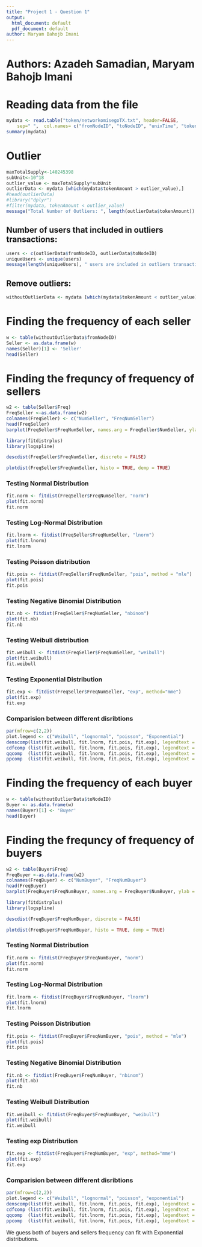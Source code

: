 ---
title: "Project 1 - Question 1"
output:
  html_document: default
  pdf_document: default
author: Maryam Bahojb Imani
---
# Authors: Azadeh Samadian, Maryam Bahojb Imani

# Reading data from the file 

```{r , echo=TRUE}
mydata <- read.table("token/networkomisegoTX.txt", header=FALSE, 
  	sep=" ",  col.names= c("fromNodeID", "toNodeID", "unixTime", "tokenAmount"), colClasses=c('factor', 'factor', 'numeric', 'numeric') )
summary(mydata)
```
# Outlier

```{r , echo=TRUE}
maxTotalSupply<-140245398
subUnit<-10^18
outlier_value <- maxTotalSupply*subUnit
outlierData <- mydata [which(mydata$tokenAmount > outlier_value),]
#head(outlierData)
#library("dplyr")
#filter(mydata, tokenAmount < outlier_value)
message("Total Number of Outliers: ", length(outlierData$tokenAmount))
```

## Number of users that included in outliers transactions: 
```{r , echo=TRUE}
users <- c(outlierData$fromNodeID, outlierData$toNodeID)
uniqueUsers <- unique(users)
message(length(uniqueUsers), " users are included in outliers transactions.")
```
## Remove outliers:
```{r , echo=TRUE}
withoutOutlierData <- mydata [which(mydata$tokenAmount < outlier_value),]

```

# Finding the frequency of each seller 

```{r , echo=TRUE}
w <- table(withoutOutlierData$fromNodeID)
Seller <- as.data.frame(w)
names(Seller)[1] <- 'Seller'
head(Seller)
```
# Finding the frequncy of frequency of sellers
```{r, echo=TRUE}
w2 <- table(Seller$Freq)
FreqSeller <-as.data.frame(w2)
colnames(FreqSeller) <- c("NumSeller", "FreqNumSeller")
head(FreqSeller)
barplot(FreqSeller$FreqNumSeller, names.arg = FreqSeller$NumSeller, ylab = "frequency of Number of Seller", xlab="Frequency", xlim = c(0, 50))
```

```{r, echo= TRUE}

library(fitdistrplus)
library(logspline)

descdist(FreqSeller$FreqNumSeller, discrete = FALSE)
```
```{r, echo=TRUE}
plotdist(FreqSeller$FreqNumSeller, histo = TRUE, demp = TRUE)

```
### Testing Normal Distribution 
```{r, echo = TRUE}
fit.norm <- fitdist(FreqSeller$FreqNumSeller, "norm")
plot(fit.norm)
fit.norm
```
### Testing Log-Normal Distribution 
```{r, echo = TRUE}
fit.lnorm <- fitdist(FreqSeller$FreqNumSeller, "lnorm")
plot(fit.lnorm)
fit.lnorm
```
### Testing Poisson distribution 
```{r, echo= TRUE}
fit.pois <- fitdist(FreqSeller$FreqNumSeller, "pois", method = "mle")
plot(fit.pois)
fit.pois
```
### Testing Negative Binomial Distribution 
```{r, echo= TRUE}
fit.nb <- fitdist(FreqSeller$FreqNumSeller, "nbinom")
plot(fit.nb)
fit.nb
```
### Testing Weibull distribution 
```{r, echo= TRUE}
fit.weibull <- fitdist(FreqSeller$FreqNumSeller, "weibull")
plot(fit.weibull)
fit.weibull
```
### Testing Exponential Distribution 
```{r, echo= TRUE}
fit.exp <- fitdist(FreqSeller$FreqNumSeller, "exp", method="mme")
plot(fit.exp)
fit.exp
```
### Comparision between different disribtions 
```{r, echo= TRUE}
par(mfrow=c(2,2))
plot.legend <- c("Weibull", "lognormal", "poisson", "Exponential")
denscomp(list(fit.weibull, fit.lnorm, fit.pois, fit.exp), legendtext = plot.legend)
cdfcomp (list(fit.weibull, fit.lnorm, fit.pois, fit.exp), legendtext = plot.legend)
qqcomp  (list(fit.weibull, fit.lnorm, fit.pois, fit.exp), legendtext = plot.legend)
ppcomp  (list(fit.weibull, fit.lnorm, fit.pois, fit.exp), legendtext = plot.legend)
```

# Finding the frequency of each buyer 

```{r , echo=TRUE}
w <- table(withoutOutlierData$toNodeID)
Buyer <- as.data.frame(w)
names(Buyer)[1] <- 'Buyer'
head(Buyer)
```
# Finding the frequncy of frequency of buyers
```{r, echo=TRUE}
w2 <- table(Buyer$Freq)
FreqBuyer <-as.data.frame(w2)
colnames(FreqBuyer) <- c("NumBuyer", "FreqNumBuyer")
head(FreqBuyer)
barplot(FreqBuyer$FreqNumBuyer, names.arg = FreqBuyer$NumBuyer, ylab = "frequency of Number of Buyer", xlab="Frequency", xlim = c(0, 50))
```

```{r, echo= TRUE}
library(fitdistrplus)
library(logspline)

descdist(FreqBuyer$FreqNumBuyer, discrete = FALSE)
```
```{r, echo=TRUE}
plotdist(FreqBuyer$FreqNumBuyer, histo = TRUE, demp = TRUE)

```
### Testing Normal Distribution 
```{r, echo = TRUE}
fit.norm <- fitdist(FreqBuyer$FreqNumBuyer, "norm")
plot(fit.norm)
fit.norm
```
### Testing Log-Normal Distribution 
```{r, echo = TRUE}
fit.lnorm <- fitdist(FreqBuyer$FreqNumBuyer, "lnorm")
plot(fit.lnorm)
fit.lnorm
```

### Testing Poisson Distribution 
```{r, echo= TRUE}
fit.pois <- fitdist(FreqBuyer$FreqNumBuyer, "pois", method = "mle")
plot(fit.pois)
fit.pois
```
### Testing Negative Binomial Distribution
```{r, echo= TRUE}
fit.nb <- fitdist(FreqBuyer$FreqNumBuyer, "nbinom")
plot(fit.nb)
fit.nb
```
### Testing Weibull Distribution 
```{r, echo= TRUE}
fit.weibull <- fitdist(FreqBuyer$FreqNumBuyer, "weibull")
plot(fit.weibull)
fit.weibull
```
### Testing exp Distribution 
```{r, echo= TRUE}
fit.exp <- fitdist(FreqBuyer$FreqNumBuyer, "exp", method="mme")
plot(fit.exp)
fit.exp
```

### Comparision between different disribtions 
```{r, echo= TRUE}
par(mfrow=c(2,2))
plot.legend <- c("Weibull", "lognormal", "poisson", "exponential")
denscomp(list(fit.weibull, fit.lnorm, fit.pois, fit.exp), legendtext = plot.legend)
cdfcomp (list(fit.weibull, fit.lnorm, fit.pois, fit.exp), legendtext = plot.legend)
qqcomp  (list(fit.weibull, fit.lnorm, fit.pois, fit.exp), legendtext = plot.legend)
ppcomp  (list(fit.weibull, fit.lnorm, fit.pois, fit.exp), legendtext = plot.legend)
```

We guess both of buyers and sellers frequency can fit with Exponential distributions. 
